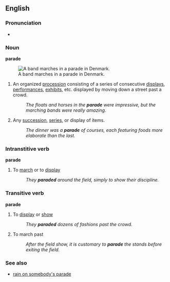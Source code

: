 ==English==
{{wikipedia}}
===Pronunciation===
*{{audio|en-us-parade.ogg|Audio (US)}}

===Noun===
'''parade'''

[[Image:Parade in Hjoerring Denmark 2004 ubt.jpeg|thumb|A band marches in a parade in Denmark.]]
#An organized [[procession]] consisting of a series of consecutive [[displays]], [[performances]], [[exhibits]], etc. displayed by moving down a street past a crowd.
#:''The floats and horses in the '''parade''' were impressive, but the marching bands were really amazing.''
#Any [[succession]], [[series]], or display of items.
#:''The dinner was a '''parade''' of courses, each featuring foods more elaborate than the last.''

===Intranstitive verb===
'''parade'''
#To [[march]] or to [[display]]
#:''They '''paraded''' around the field, simply to show their discipline.''

===Transitive verb===
'''parade'''
#To [[display]] or [[show]]
#:''They '''paraded''' dozens of fashions past the crowd.''
#To march past
#:''After the field show, it is customary to '''parade''' the stands before exiting the field.''


===See also===
*[[rain on somebody's parade]]